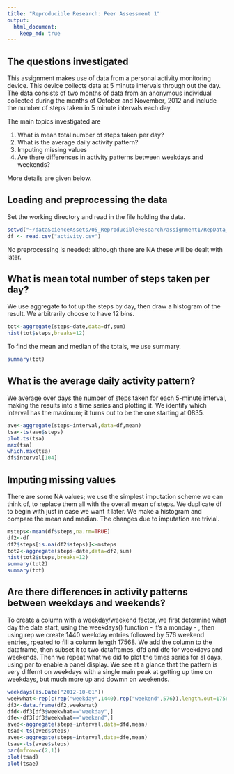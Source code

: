 ```yaml
---
title: "Reproducible Research: Peer Assessment 1"
output: 
  html_document:
    keep_md: true
---
```

## The questions investigated
This assignment makes use of data from a personal activity monitoring
device. This device collects data at 5 minute intervals through out the
day. The data consists of two months of data from an anonymous
individual collected during the months of October and November, 2012
and include the number of steps taken in 5 minute intervals each day.

The main topics investigated are

1.   What is mean total number of steps taken per day?
2.  What is the average daily activity pattern?
3.  Imputing missing values
4.  Are there differences in activity patterns between weekdays and weekends?

More details are given below.

## Loading and preprocessing the data
Set the working directory and read in the file holding the data.
```r
setwd("~/dataScienceAssets/05_ReproducibleResearch/assignment1/RepData_PeerAssessment1")
df <- read.csv("activity.csv")
```
No preprocessing is needed: although there are NA these will be dealt with later.

## What is mean total number of steps taken per day?
We use aggregate to tot up the steps by day, then draw a histogram of the result.
We arbitrarily choose to have 12 bins.

```r
tot<-aggregate(steps~date,data=df,sum)
hist(tot$steps,breaks=12)
```

To find the mean and median of the totals, we use summary.
```r
summary(tot)
```

## What is the average daily activity pattern?
We average over days the number of steps taken for each 5-minute interval, making the results into a time series and plotting it. We identify which interval has the maximum; it turns out to be the one starting at 0835.

```r
ave<-aggregate(steps~interval,data=df,mean)
tsa<-ts(ave$steps)
plot.ts(tsa)
max(tsa)
which.max(tsa)
df$interval[104]
```


## Imputing missing values
There are some NA values; we use the simplest imputation scheme we can think of, to replace them all with the overall mean of steps. We duplicate df to begin with just in case we want it later. We make a histogram and compare the mean and median. The changes due to imputation are trivial.


```r
msteps<-mean(df$steps,na.rm=TRUE)
df2<-df
df2$steps[is.na(df2$steps)]<-msteps
tot2<-aggregate(steps~date,data=df2,sum)
hist(tot2$steps,breaks=12)
summary(tot2)
summary(tot)
```
## Are there differences in activity patterns between weekdays and weekends?
To create a column with a weekday/weekend factor, we first determine what day the data start, using the weekdays() function - it's a monday - , then using rep we create 1440 weekday entries followed by 576 weekend entries, rpeated to fill a column length 17568.
We add the column to the dataframe, then subset it to two dataframes, dfd and dfe for weekdays and weekends. Then we repeat what we did to plot the times series for al days, using par to enable a panel display. We see at a glance that the pattern is very differnt on weekdays with a single main peak at getting up time on weekdays, but much more up and dowmn on weekends.

```r
weekdays(as.Date("2012-10-01"))
weekwhat<-rep(c(rep("weekday",1440),rep("weekend",576)),length.out=17568)
df3<-data.frame(df2,weekwhat)
dfd<-df3[df3$weekwhat=="weekday",]
dfe<-df3[df3$weekwhat=="weekend",]
aved<-aggregate(steps~interval,data=dfd,mean)
tsad<-ts(aved$steps)
avee<-aggregate(steps~interval,data=dfe,mean)
tsae<-ts(avee$steps)
par(mfrow=c(2,1))
plot(tsad)
plot(tsae)
```
